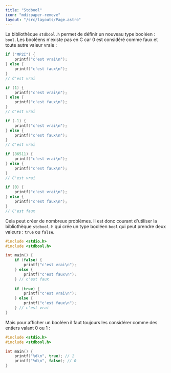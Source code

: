 ```yaml
---
title: "Stdbool"
icon: "mdi:paper-remove"
layout: "/src/layouts/Page.astro"
---
```


La bibliothèque `stdbool.h` permet de définir un nouveau type booléen :
`bool`. Les booléens n'existe pas en C car 0 est considéré comme faux et toute
autre valeur vraie :

```c
if ("MP2I") {
    printf("c'est vrai\n");
} else {
    printf("c'est faux\n");
}
// C'est vrai

if (1) {
    printf("c'est vrai\n");
} else {
    printf("c'est faux\n");
}
// C'est vrai

if (-1) {
    printf("c'est vrai\n");
} else {
    printf("c'est faux\n");
}
// C'est vrai

if (86511) {
    printf("c'est vrai\n");
} else {
    printf("c'est faux\n");
}
// C'est vrai

if (0) {
    printf("c'est vrai\n");
} else {
    printf("c'est faux\n");
}
// C'est faux
```

Cela peut créer de nombreux problèmes. Il est donc courant d'utiliser la
bibliothèque `stdbool.h` qui crée un type booléen `bool` qui peut prendre deux
valeurs : `true` ou `false`.

```c
#include <stdio.h>
#include <stdbool.h>

int main() {
    if (false) {
        printf("c'est vrai\n");
    } else {
        printf("c'est faux\n");
    } // c'est faux
    
    if (true) {
        printf("c'est vrai\n");
    } else {
        printf("c'est faux\n");
    } // c'est vrai
}
```

Mais pour afficher un booléen il faut toujours les considérer comme des
entiers valant 0 ou 1 :

```c
#include <stdio.h>
#include <stdbool.h>

int main() {
    printf("%d\n", true); // 1
    printf("%d\n", false); // 0
}
```
